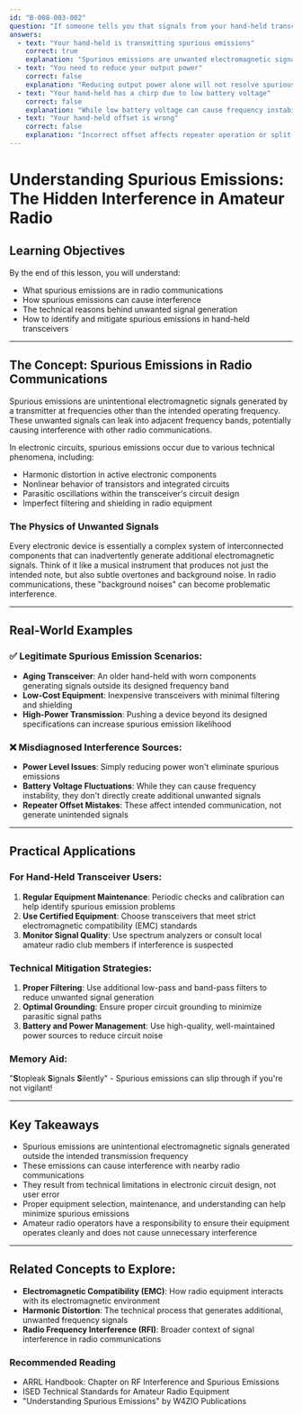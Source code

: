 ```yaml
---
id: "B-008-003-002"
question: "If someone tells you that signals from your hand-held transceiver are interfering with other signals on a frequency near yours, what could be the cause?"
answers:
  - text: "Your hand-held is transmitting spurious emissions"
    correct: true
    explanation: "Spurious emissions are unwanted electromagnetic signals generated outside the intended operating frequency, often caused by harmonics, intermodulation products, or circuit noise. In hand-held transceivers, these can result from poor circuit design, component degradation, or manufacturing defects that allow signals to leak into adjacent frequency bands, potentially causing interference with nearby communications."
  - text: "You need to reduce your output power"
    correct: false
    explanation: "Reducing output power alone will not resolve spurious emissions. These unwanted signals are a result of circuit performance issues, not power level. While lower power might reduce the impact of interference, it doesn't address the root cause of the unwanted signals being generated by the transceiver's circuitry."
  - text: "Your hand-held has a chirp due to low battery voltage"
    correct: false
    explanation: "While low battery voltage can cause frequency instability (chirp), this is different from spurious emissions. Chirp affects the fundamental transmitting frequency by causing slight frequency variations, whereas spurious emissions are additional, unintended signals that appear at frequencies different from the main transmission."
  - text: "Your hand-held offset is wrong"
    correct: false
    explanation: "Incorrect offset affects repeater operation or split-frequency communications but does not directly cause interference through spurious emissions. Offset relates to the difference between transmit and receive frequencies, while spurious emissions are unintended signals generated by the transceiver's internal circuitry."
---
```


# Understanding Spurious Emissions: The Hidden Interference in Amateur Radio

## Learning Objectives
By the end of this lesson, you will understand:
- What spurious emissions are in radio communications
- How spurious emissions can cause interference
- The technical reasons behind unwanted signal generation
- How to identify and mitigate spurious emissions in hand-held transceivers

---

## The Concept: Spurious Emissions in Radio Communications

Spurious emissions are unintentional electromagnetic signals generated by a transmitter at frequencies other than the intended operating frequency. These unwanted signals can leak into adjacent frequency bands, potentially causing interference with other radio communications.

In electronic circuits, spurious emissions occur due to various technical phenomena, including:
- Harmonic distortion in active electronic components
- Nonlinear behavior of transistors and integrated circuits
- Parasitic oscillations within the transceiver's circuit design
- Imperfect filtering and shielding in radio equipment

### The Physics of Unwanted Signals

Every electronic device is essentially a complex system of interconnected components that can inadvertently generate additional electromagnetic signals. Think of it like a musical instrument that produces not just the intended note, but also subtle overtones and background noise. In radio communications, these "background noises" can become problematic interference.

---

## Real-World Examples

### ✅ Legitimate Spurious Emission Scenarios:
- **Aging Transceiver**: An older hand-held with worn components generating signals outside its designed frequency band
- **Low-Cost Equipment**: Inexpensive transceivers with minimal filtering and shielding
- **High-Power Transmission**: Pushing a device beyond its designed specifications can increase spurious emission likelihood

### ❌ Misdiagnosed Interference Sources:
- **Power Level Issues**: Simply reducing power won't eliminate spurious emissions
- **Battery Voltage Fluctuations**: While they can cause frequency instability, they don't directly create additional unwanted signals
- **Repeater Offset Mistakes**: These affect intended communication, not generate unintended signals

---

## Practical Applications

### For Hand-Held Transceiver Users:
1. **Regular Equipment Maintenance**: Periodic checks and calibration can help identify spurious emission problems
2. **Use Certified Equipment**: Choose transceivers that meet strict electromagnetic compatibility (EMC) standards
3. **Monitor Signal Quality**: Use spectrum analyzers or consult local amateur radio club members if interference is suspected

### Technical Mitigation Strategies:
1. **Proper Filtering**: Use additional low-pass and band-pass filters to reduce unwanted signal generation
2. **Optimal Grounding**: Ensure proper circuit grounding to minimize parasitic signal paths
3. **Battery and Power Management**: Use high-quality, well-maintained power sources to reduce circuit noise

### Memory Aid:
"**S**topleak **S**ignals **S**ilently" - Spurious emissions can slip through if you're not vigilant!

---

## Key Takeaways

- Spurious emissions are unintentional electromagnetic signals generated outside the intended transmission frequency
- These emissions can cause interference with nearby radio communications
- They result from technical limitations in electronic circuit design, not user error
- Proper equipment selection, maintenance, and understanding can help minimize spurious emissions
- Amateur radio operators have a responsibility to ensure their equipment operates cleanly and does not cause unnecessary interference

---

## Related Concepts to Explore:
- **Electromagnetic Compatibility (EMC)**: How radio equipment interacts with its electromagnetic environment
- **Harmonic Distortion**: The technical process that generates additional, unwanted frequency signals
- **Radio Frequency Interference (RFI)**: Broader context of signal interference in radio communications

### Recommended Reading

- ARRL Handbook: Chapter on RF Interference and Spurious Emissions
- ISED Technical Standards for Amateur Radio Equipment
- "Understanding Spurious Emissions" by W4ZIO Publications